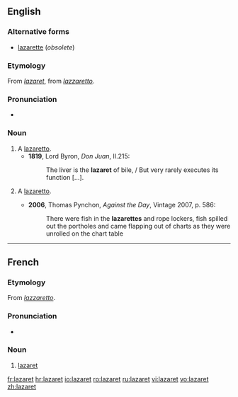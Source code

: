 ==English==

===Alternative forms===
* [[lazarette]] (''obsolete'')

===Etymology===
From {{etyl|fr}} ''[[#French|lazaret]]'', from {{etyl|it}} ''[[lazzaretto]]''.

===Pronunciation===
* {{IPA|/læzəˈɹɛt/}}

===Noun===
{{en-noun}}

# A [[lazaretto]].
#*'''1819''', Lord Byron, ''Don Juan'', II.215:
#*:The liver is the '''lazaret''' of bile, / But very rarely executes its function [...].
# {{nautical}} A [[lazaretto]].
#* '''2006''', Thomas Pynchon, ''Against the Day'', Vintage 2007, p. 586:
#*: There were fish in the '''lazarettes''' and rope lockers, fish spilled out the portholes and came flapping out of charts as they were unrolled on the chart table

----

==French==

===Etymology===
From {{etyl|it|fr}} ''[[lazzaretto]]''.

===Pronunciation===
* {{IPA|/lazaʁɛ/|lang=fr}}

===Noun===
{{fr-noun|m}}

# [[#English|lazaret]]

[[fr:lazaret]]
[[hr:lazaret]]
[[io:lazaret]]
[[ro:lazaret]]
[[ru:lazaret]]
[[vi:lazaret]]
[[vo:lazaret]]
[[zh:lazaret]]